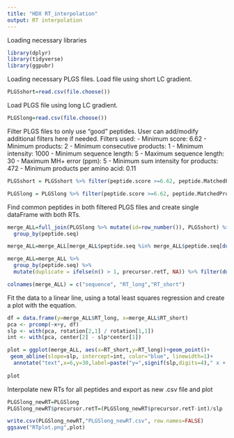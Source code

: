 ---
title: "HDX RT_interpolation"
output: RT interpolation
---

Loading necessary libraries

```{r}
library(dplyr)
library(tidyverse)
library(ggpubr)
```

Loading necessary PLGS files. Load file using short LC gradient.

```{r}
PLGSshort=read.csv(file.choose())
```

Load PLGS file using long LC gradient.

```{r}
PLGSlong=read.csv(file.choose())
```

Filter PLGS files to only use "good" peptides. User can add/modify additional filters here if needed.
Filters used:
  - Minimum score: 6.62
  - Minimum products: 2
  - Minimum consecutive products: 1
  - Minimum intensity: 1000
  - Minimum sequence length: 5
  - Maximum sequence length: 30
  - Maximum MH+ error (ppm): 5
  - Minimum sum intensity for products: 472
  - Minimum products per amino acid: 0.11

```{r}
PLGSshort = PLGSshort %>% filter(peptide.score >=6.62, peptide.MatchedProducts >=2, peptide.ConsectiveMatchedProducts >=1, precursor.inten >1000, peptide.seqLength >=5, peptide.seqLength <=30, abs(peptidePrecursor.deltaMhpPPM)<=5, peptide.MatchedProductsSumInten >=472,(peptide.MatchedProducts/peptide.seqLength)>=0.11)

PLGSlong = PLGSlong %>% filter(peptide.score >=6.62, peptide.MatchedProducts >=2, peptide.ConsectiveMatchedProducts >=1, precursor.inten >1000, peptide.seqLength >=5, peptide.seqLength <=30, abs(peptidePrecursor.deltaMhpPPM)<=5, peptide.MatchedProductsSumInten >=472,(peptide.MatchedProducts/peptide.seqLength)>=0.11)
```

Find common peptides in both filtered PLGS files and create single dataFrame with both RTs.

```{r}
merge_ALL=full_join(PLGSlong %>% mutate(id=row_number()), PLGSshort) %>% group_by(peptide.seq, precursor.retT) %>% summarise () %>%
  group_by(peptide.seq) 

merge_ALL=merge_ALL[merge_ALL$peptide.seq %in% merge_ALL$peptide.seq[duplicated(merge_ALL$peptide.seq)],]

merge_ALL=merge_ALL %>%
  group_by(peptide.seq) %>%
  mutate(duplicate = ifelse(n() > 1, precursor.retT, NA)) %>% filter(duplicated(peptide.seq)|n()==1)

colnames(merge_ALL) = c("sequence", "RT_long","RT_short")
```

Fit the data to a linear line, using a total least squares regression and create a plot with the equation.

```{r}
df = data.frame(y=merge_ALL$RT_long, x=merge_ALL$RT_short)
pca <- prcomp(~x+y, df)
slp <- with(pca, rotation[2,1] / rotation[1,1])
int <- with(pca, center[2] - slp*center[1])

plot = ggplot(merge_ALL, aes(x=RT_short,y=RT_long))+geom_point()+
 geom_abline(slope=slp, intercept=int, color="blue", linewidth=1)+
  annotate("text",x=6,y=30,label=paste("y=",signif(slp,digits=4)," x + (",signif(int,digits=4),")"))
 
plot
```

Interpolate new RTs for all peptides and export as new .csv file and plot

```{r}
PLGSlong_newRT=PLGSlong        
PLGSlong_newRT$precursor.retT=(PLGSlong_newRT$precursor.retT-int)/slp

write.csv(PLGSlong_newRT,"PLGSlong_newRT.csv", row.names=FALSE)
ggsave("RTplot.png",plot)
```

